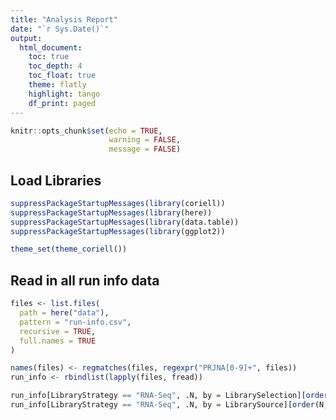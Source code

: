 ```yaml
---
title: "Analysis Report"
date: "`r Sys.Date()`"
output:
  html_document:
    toc: true
    toc_depth: 4
    toc_float: true
    theme: flatly
    highlight: tango
    df_print: paged
---
```


```r
knitr::opts_chunk$set(echo = TRUE,
                      warning = FALSE,
                      message = FALSE)
```

## Load Libraries

```r
suppressPackageStartupMessages(library(coriell))
suppressPackageStartupMessages(library(here))
suppressPackageStartupMessages(library(data.table))
suppressPackageStartupMessages(library(ggplot2))

theme_set(theme_coriell())
```

## Read in all run info data

```r
files <- list.files(
  path = here("data"),
  pattern = "run-info.csv",
  recursive = TRUE,
  full.names = TRUE
)

names(files) <- regmatches(files, regexpr("PRJNA[0-9]+", files))
run_info <- rbindlist(lapply(files, fread)) 
```

```r
run_info[LibraryStrategy == "RNA-Seq", .N, by = LibrarySelection][order(N, decreasing = TRUE)]
run_info[LibraryStrategy == "RNA-Seq", .N, by = LibrarySource][order(N, decreasing = TRUE)]

```



